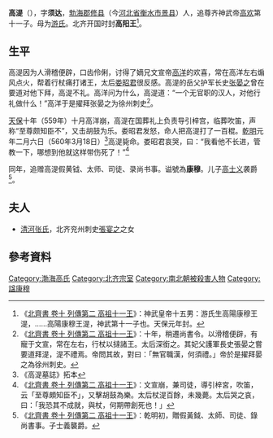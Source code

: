 '''高湜'''（{{bd|538年||560年|catIdx=G}}），字'''须达'''，[[勃海郡|勃海郡]][[修县|修县]]（今[[河北省|河北省]][[衡水市|衡水市]][[景县|景县]]）人，追尊齐神武帝[[高欢|高欢]]第十一子。母为[[游娘_(北齐神武帝)|游氏]]。北齐开国时封'''高阳王'''<ref>《[[s:北齊書/卷10|北齊書 卷十 列傳第二 高祖十一王]]》：神武皇帝十五男：游氏生高陽康穆王湜，……高陽康穆王湜，神武第十一子也。天保元年封。</ref>。

==生平==
高湜因为人滑稽便辟，口齿伶俐，讨得了嫡兄文宣帝[[高洋|高洋]]的欢喜，常在高洋左右煽风点火，帮着行杖痛打诸王，太后[[娄昭君|娄昭君]]很反感。高湜的岳父护军长史[[张晏之|张晏之]]曾在要道对他下拜，高湜不礼。高洋问为什么，高湜道：“一个无官职的汉人，对他行礼做什么！”高洋于是擢拜张晏之为徐州刺史<ref>《[[s:北齊書/卷10|北齊書 卷十 列傳第二 高祖十一王]]》：十年，稍遷尚書令。以滑稽便辟，有寵于文宣，常在左右，行杖以撻諸王。太后深銜之。其妃父護軍長史張晏之嘗要道拜湜，湜不禮焉。帝問其故，對曰：「無官職漢，何須禮。」帝於是擢拜晏之為徐州刺史。</ref>。

[[天保_(北齊)|天保]]十年（559年）十月高洋崩，高湜在国葬礼上负责导引梓宫，临葬吹笛，声称“至尊颇知臣不”，又击胡鼓为乐。娄昭君发怒，命人把高湜打了一百棍。[[乾明|乾明]]元年二月六日（560年3月18日）<ref>《高湜墓誌》拓本</ref>高湜毙命。娄昭君哀哭，曰：“我看他不长进，管教一下，哪想到他就这样带伤死了！”<ref>《[[s:北齊書/卷10|北齊書 卷十 列傳第二 高祖十一王]]》：文宣崩，兼司徒，導引梓宮，吹笛，云「至尊頗知臣不」，又擊胡鼓為樂。太后杖湜百餘，未幾薨。太后哭之哀，曰：「我恐其不成就，與杖，何期帶創死也！」</ref>

同年，追赠高湜假黄钺、太师、司徒、录尚书事。谥號為'''康穆'''。儿子[[高士义|高士义]]袭爵<ref>《[[s:北齊書/卷10|北齊書 卷十 列傳第二 高祖十一王]]》：乾明初，贈假黃鉞、太師、司徒、錄尚書事。子士義襲爵。</ref>。

==夫人==
*[[清河张氏|清河张氏]]，北齐兖州刺史[[張宴之|張宴之]]之女

==參考資料==
{{reflist}}

[[Category:渤海高氏|Category:渤海高氏]]
[[Category:北齐宗室|Category:北齐宗室]]
[[Category:南北朝被殺害人物|Category:南北朝被殺害人物]]
[[Category:諡康穆|Category:諡康穆]]